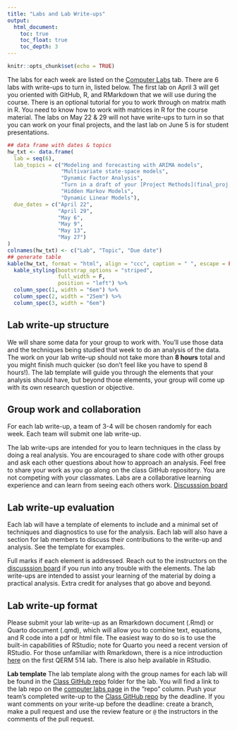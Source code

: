 ```yaml
---
title: "Labs and Lab Write-ups"
output:
  html_document:
    toc: true
    toc_float: true
    toc_depth: 3
---
```


```r
knitr::opts_chunk$set(echo = TRUE)
```

The labs for each week are listed on the [Computer Labs](comp_labs.html) tab. There are 6 labs with write-ups to turn in, listed below. The first lab on April 3 will get you oriented with GitHub, R, and RMarkdown that we will use during the course. There is an optional tutorial for you to work through on matrix math in R. You need to know how to work with matrices in R for the course material. The labs on May 22 & 29 will not have write-ups to turn in so that you can work on your final projects, and the last lab on June 5 is for student presentations.

```r
## data frame with dates & topics
hw_txt <- data.frame(
  lab = seq(6),
  lab_topics = c("Modeling and forecasting with ARIMA models",
                 "Multivariate state-space models",
                 "Dynamic Factor Analysis",
                 "Turn in a draft of your [Project Methods](final_proj.html#Project_Methods)",
                 "Hidden Markov Models",
                 "Dynamic Linear Models"),
  due_dates = c("April 22",
                "April 29",
                "May 6",
                "May 9",
                "May 13",
                "May 27")
)
colnames(hw_txt) <- c("Lab", "Topic", "Due date")
## generate table
kable(hw_txt, format = "html", align = "ccc", caption = " ", escape = FALSE) %>%
  kable_styling(bootstrap_options = "striped",
                full_width = F,
                position = "left") %>%
  column_spec(1, width = "6em") %>%
  column_spec(2, width = "25em") %>%
  column_spec(3, width = "6em")
```

## Lab write-up structure

We will share some data for your group to work with. You'll use those data and the techniques being studied that week to do an analysis of the data. The work on your lab write-up should not take more than **8 hours** total and you might finish much quicker (so don't feel like you have to spend 8 hours!). The lab template will guide you through the elements that your analysis should have, but beyond those elements, your group will come up with its own research question or objective.

## Group work and collaboration

For each lab write-up, a team of 3-4 will be chosen randomly for each week. Each team will submit one lab write-up. 

The lab write-ups are intended for you to learn techniques in the class by doing a real analysis. You are encouraged to share code with other groups and ask each other questions about how to approach an analysis. Feel free to share your work as you go along on the class GitHub repository. You are not competing with your classmates. Labs are a collaborative learning experience and can learn from seeing each others work. [Discusssion board](https://github.com/atsa-es/fish550-2023/discussions)

## Lab write-up evaluation

Each lab will have a template of elements to include and a minimal set of techniques and diagnostics to use for the analysis. Each lab will also have a section for lab members to discuss their contributions to the write-up and analysis. See the template for examples.

Full marks if each element is addressed. Reach out to the instructors on the [discusssion board](https://github.com/atsa-es/fish550-2023/discussions) if you run into any trouble with the elements. The lab write-ups are intended to assist your learning of the material by doing a practical analysis. Extra credit for analyses that go above and beyond.

## Lab write-up format

Please submit your lab write-up as an Rmarkdown document (.Rmd) or Quarto document (.qmd), which will allow you to combine text, equations, and R code into a pdf or html file. The easiest way to do so is to use the built-in capabilities of RStudio; note for Quarto you need a recent version of RStudio. For those unfamiliar with Rmarkdown, there is a nice introduction [here](https://qerm514.github.io/website/comp_labs.html) on the first QERM 514 lab. There is also help available in RStudio. 

**Lab template** The lab template along with the group names for each lab will be found in the [Class GitHub repo](https://github.com/atsa-es/fish550-2023) folder for the lab. You will find a link to the lab repo on the  [computer labs page](https://atsa-es.github.io/atsa/comp_labs.html) in the "repo" column.  Push your team's completed write-up to the [Class GitHub repo](https://github.com/atsa-es/fish550-2023) by the deadline. If you want comments on your write-up before the deadline: create a branch, make a pull request and use the review feature or `@` the instructors in the comments of the pull request. 


